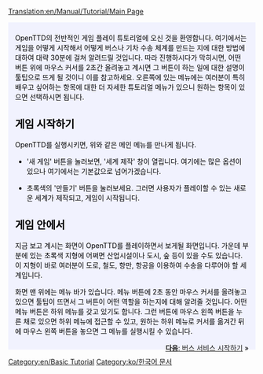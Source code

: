 [[Translation:en/Manual/Tutorial/Main Page]]

{{en/Tabs|5|1
|ko/Manual/Tutorial/튜토리얼|1. 시작하기<!--
-->|ko/Manual/Tutorial/튜토리얼/버스|2. 버스<!--
-->|ko/튜토리얼/기차|3. 기차<!--
-->|ko/튜토리얼/항공기|4. 항공기<!--
-->|ko/튜토리얼/결론|5. 결론}}
<div style="padding:.5em 1em 1em 1em; border-top:none; background-color:#f1f2fe; color:#000;">
{{ko/튜토리얼}}
OpenTTD의 전반적인 게임 플레이 튜토리얼에 오신 것을 환영합니다. 여기에서는 게임을 어떻게 시작해서 어떻게 버스나 기차 수송 체계를 만드는 지에 대한 방법에 대하여 대략 30분에 걸쳐 알려드릴 것입니다. 따라 진행하시다가 막히시면, 어떤 버튼 위에 마우스 커서를 2초간 올려놓고 계시면 그 버튼이 하는 일에 대한 설명이 툴팁으로 뜨게 될 것이니 이를 참고하세요. 오른쪽에 있는 메뉴에는 여러분이 특히 배우고 싶어하는 항목에 대한 더 자세한 튜토리얼 메뉴가 있으니 원하는 항목이 있으면 선택하시면 됩니다.
==게임 시작하기==
{{en/Phototable|[[File:ko/Main menu new game.png|메인 메뉴/Ko]]|OpenTTD의 메인 메뉴|center}}
OpenTTD를 실행시키면, 위와 같은 메인 메뉴를 만나게 됩니다. 


*'새 게임' 버튼을 눌러보면, '세계 제작' 창이 열립니다. 여기에는 많은 옵션이 있으나 여기에서는 기본값으로 넘어가겠습니다. 
{{en/Phototable|[[File:ko/Worldgenerationdialog.png|World Generation dialog]]|세계 제작 창. 상단의 4개의 버튼으로 기후를 선택할 수 있습니다. 이 튜토리얼에서는 모든 값을 기본값으로 두고 시작하겠습니다.|left}}

*초록색의 '만들기' 버튼을 눌러보세요. 그러면 사용자가 플레이할 수 있는 새로운 세계가 제작되고, 게임이 시작됩니다.

==게임 안에서==
{{en/Phototable|[[File:ko/Aftergamestart.png|새로운 게임을 시작한 직후]]|새로운 게임을 시작한 직후|center}}
지금 보고 계시는 화면이 OpenTTD를 플레이하면서 보게될 화면입니다. 가운데 부분에 있는 초록색 지형에 어쩌면 산업시설이나 도시, 숲 등이 있을 수도 있습니다. 이 지형이 바로 여러분이 도로, 철도, 항만, 항공을 이용하여 수송을 다루어야 할 세계입니다.

화면 맨 위에는 메뉴 바가 있습니다. 메뉴 버튼에 2초 동안 마우스 커서를 올려놓고 있으면 툴팁이 뜨면서 그 버튼이 어떤 역할을 하는지에 대해 알려줄 것입니다. 어떤 메뉴 버튼은 하위 메뉴를 갖고 있기도 합니다. 그런 버튼에 마우스 왼쪽 버튼을 누른 채로 있으면 하위 메뉴에 접근할 수 있고, 원하는 하위 메뉴로 커서를 옮겨간 뒤에 마우스 왼쪽 버튼을 놓으면 그 메뉴를 실행시킬 수 있습니다.
<br style="clear:both;">


<span style="float: right">[[ko/Manual/Tutorial/튜토리얼/버스|'''다음''': 버스 서비스 시작하기]] &raquo;</span>
</div>
[[Category:en/Basic Tutorial]][[Category:ko/한국어 문서]]